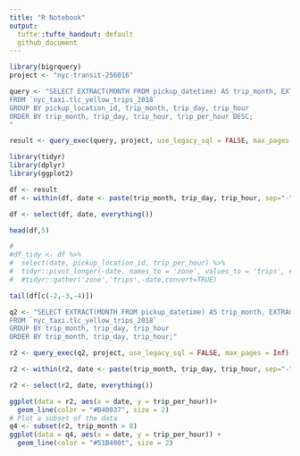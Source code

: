 ```yaml
---
title: "R Notebook"
output: 
  tufte::tufte_handout: default
  github_document
---
```



```r
library(bigrquery)
project <- "nyc-transit-256016"

query <- "SELECT EXTRACT(MONTH FROM pickup_datetime) AS trip_month, EXTRACT(DAY FROM pickup_datetime) AS trip_day, EXTRACT(HOUR FROM pickup_datetime) as trip_hour, pickup_location_id, count(1) AS trip_per_hour
FROM `nyc_taxi.tlc_yellow_trips_2018`
GROUP BY pickup_location_id, trip_month, trip_day, trip_hour
ORDER BY trip_month, trip_day, trip_hour, trip_per_hour DESC;
"

result <- query_exec(query, project, use_legacy_sql = FALSE, max_pages = Inf)
```

```r
library(tidyr)
library(dplyr)
library(ggplot2)

df <- result
df <- within(df, date <- paste(trip_month, trip_day, trip_hour, sep="-"))

df <- select(df, date, everything())

head(df,5)

```


```r
#
#df_tidy <- df %>%
#  select(date, pickup_location_id, trip_per_hour) %>%
#  tidyr::pivot_longer(-date, names_to = 'zone', values_to = 'trips', #convert = TRUE)
#  #tidyr::gather('zone','trips',-date,convert=TRUE)

tail(df[c(-2,-3,-4)])
```

```r
q2 <- "SELECT EXTRACT(MONTH FROM pickup_datetime) AS trip_month, EXTRACT(DAY FROM pickup_datetime) AS trip_day, EXTRACT(HOUR FROM pickup_datetime) as trip_hour, count(1) AS trip_per_hour
FROM `nyc_taxi.tlc_yellow_trips_2018`
GROUP BY trip_month, trip_day, trip_hour
ORDER BY trip_month, trip_day, trip_hour;"

r2 <- query_exec(q2, project, use_legacy_sql = FALSE, max_pages = Inf)
```
```r
r2 <- within(r2, date <- paste(trip_month, trip_day, trip_hour, sep="-"))

r2 <- select(r2, date, everything())
```


```r
ggplot(data = r2, aes(x = date, y = trip_per_hour))+
  geom_line(color = "#B40037", size = 2)
# Plot a subset of the data
q4 <- subset(r2, trip_month > 8)
ggplot(data = q4, aes(x = date, y = trip_per_hour)) + 
  geom_line(color = "#51B400t", size = 2)
```

